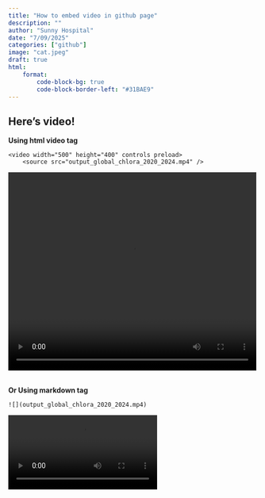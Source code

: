 ```yaml
---
title: "How to embed video in github page"
description: ""
author: "Sunny Hospital"
date: "7/09/2025"
categories: ["github"]
image: "cat.jpeg"
draft: true
html:
    format:
        code-block-bg: true
        code-block-border-left: "#31BAE9"
---
```


## Here's video!

**Using html video tag**

```
<video width="500" height="400" controls preload>
    <source src="output_global_chlora_2020_2024.mp4" />
```
 
<video width="500" height="400" controls >
    <source src="output_global_chlora_2020_2024.mp4" />
   
</video>

<br/>
**Or Using markdown tag**


 ```
![](output_global_chlora_2020_2024.mp4)

 ```

![](output_global_chlora_2020_2024.mp4)
